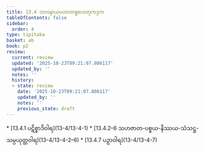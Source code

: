 ```yaml
---
title: 13.4 ဘာဝနာယပဟာတဗ္ဗဟေတုကဒုက
tableOfContents: false
sidebar:
  order: 4
type: tipitaka
basket: ab
book: p2
review:
  current: review
  updated: '2025-10-23T09:21:07.806117'
  updated_by: ''
  notes: ''
  history:
  - state: review
    date: '2025-10-23T09:21:07.806117'
    updated_by: ''
    notes: ''
    previous_state: draft
---
```



<ReviewStatus review={frontmatter.review} showDetails={true} />

<HypothesisAnnotation frontmatter={frontmatter} />

<DynamicBreadcrumb />



<TableOfContents book="p2" section="13.4">
* [13.4.1 ပဋိစ္စာဒိဝါရ](13-4/13-4-1)
* [13.4.2–6 သဟဇာတ-ပစ္စယ-နိဿယ-သံသဋ္ဌ-သမ္ပယုတ္တဝါရ](13-4/13-4-2–6)
* [13.4.7 ပဉှာဝါရ](13-4/13-4-7)
</TableOfContents>